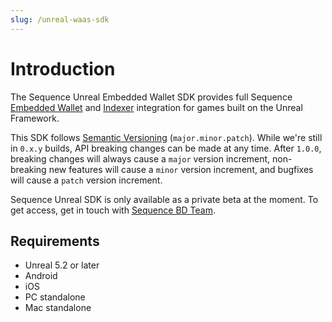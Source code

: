 ```yaml
---
slug: /unreal-waas-sdk
---
```


# Introduction

The Sequence Unreal Embedded Wallet SDK provides full Sequence [Embedded Wallet](/waas/intro/) and [Indexer](/indexer) integration for games built on the Unreal Framework.

This SDK follows [Semantic Versioning](https://semver.org/) (`major.minor.patch`). While we're still in `0.x.y` builds, API breaking changes can be made at any time. After `1.0.0`, breaking changes will always cause a `major` version increment, non-breaking new features will cause a `minor` version increment, and bugfixes will cause a `patch` version increment.

Sequence Unreal SDK is only available as a private beta at the moment. To get access, get in touch with [Sequence BD Team](https://sequence.xyz/contact).

## Requirements
- Unreal 5.2 or later
- Android
- iOS
- PC standalone
- Mac standalone
